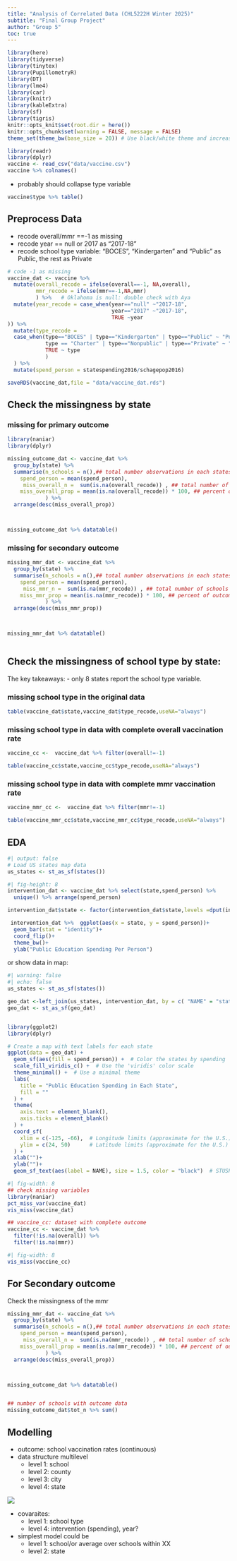 ```yaml
---
title: "Analysis of Correlated Data (CHL5222H Winter 2025)"
subtitle: "Final Group Project"
author: "Group 5"
toc: true
---
```


```r
library(here)
library(tidyverse)
library(tinytex)
library(PupillometryR)
library(DT)
library(lme4)
library(car)
library(knitr)
library(kableExtra)
library(sf)
library(tigris)
knitr::opts_knit$set(root.dir = here())
knitr::opts_chunk$set(warning = FALSE, message = FALSE)
theme_set(theme_bw(base_size = 20)) # Use black/white theme and increase font size for all ggplot figures
```

```r
library(readr)
library(dplyr)
vaccine <- read_csv("data/vaccine.csv")
vaccine %>% colnames()


```

-   probably should collapse type variable

```r
vaccine$type %>% table()
```

## Preprocess Data

-   recode overall/mmr ==-1 as missing
-   recode year == null or 2017 as "2017-18" 
-   recode school type variable: "BOCES", "Kindergarten" and "Public" as Public, the rest as Private

```r
# code -1 as missing
vaccine_dat <- vaccine %>% 
  mutate(overall_recode = ifelse(overall==-1, NA,overall),
         mmr_recode = ifelse(mmr==-1,NA,mmr)
         ) %>%   # Oklahoma is null: double check with Aya
  mutate(year_recode = case_when(year=="null" ~"2017-18",
                                 year=="2017" ~"2017-18",
                                 TRUE ~year
)) %>% 
  mutate(type_recode = 
  case_when(type=="BOCES" | type=="Kindergarten" | type=="Public" ~ "Public",
            type == "Charter" | type=="Nonpublic" | type=="Private" ~ "Private",
            TRUE ~ type
            )
  ) %>% 
  mutate(spend_person = statespending2016/schagepop2016)

saveRDS(vaccine_dat,file = "data/vaccine_dat.rds")
```

## Check the missingness by state

### missing for primary outcome
```r
library(naniar)
library(dplyr)

missing_outcome_dat <- vaccine_dat %>%
  group_by(state) %>%
  summarise(n_schools = n(),## total number observations in each states
    spend_person = mean(spend_person),
     miss_overall_n =  sum(is.na(overall_recode)) , ## total number of schools with outcome missing
    miss_overall_prop = mean(is.na(overall_recode)) * 100, ## percent of outcome missing in each state
            ) %>% 
  arrange(desc(miss_overall_prop))



missing_outcome_dat %>% datatable()


```

### missing for secondary outcome

```r


missing_mmr_dat <- vaccine_dat %>%
  group_by(state) %>%
  summarise(n_schools = n(),## total number observations in each states
    spend_person = mean(spend_person),
     miss_mmr_n =  sum(is.na(mmr_recode)) , ## total number of schools with outcome missing
    miss_mmr_prop = mean(is.na(mmr_recode)) * 100, ## percent of outcome missing in each state
            ) %>% 
  arrange(desc(miss_mmr_prop))



missing_mmr_dat %>% datatable()



```

## Check the missingness of school type by state:

The key takeaways:
- only 8 states report the school type variable. 

### missing school type in the original data


```r
table(vaccine_dat$state,vaccine_dat$type_recode,useNA="always")

```




###  missing school type in data with complete overall vaccination rate 

```r
vaccine_cc <-  vaccine_dat %>% filter(overall!=-1) 

table(vaccine_cc$state,vaccine_cc$type_recode,useNA="always")


```


###  missing school type in data with complete mmr vaccination rate

```r
vaccine_mmr_cc <-  vaccine_dat %>% filter(mmr!=-1) 

table(vaccine_mmr_cc$state,vaccine_mmr_cc$type_recode,useNA="always")


```



## EDA


```r
#| output: false
# Load US states map data
us_states <- st_as_sf(states())

```

```r
#| fig-height: 8
intervention_dat <- vaccine_dat %>% select(state,spend_person) %>% 
  unique() %>% arrange(spend_person) 

intervention_dat$state <- factor(intervention_dat$state,levels =dput(intervention_dat$state),labels = dput(intervention_dat$state) )

 intervention_dat %>%  ggplot(aes(x = state, y = spend_person))+
  geom_bar(stat = "identity")+
  coord_flip()+
  theme_bw()+
  ylab("Public Education Spending Per Person")
```

or show data in map:

```r
#| warning: false
#| echo: false
us_states <- st_as_sf(states())
```

```r
geo_dat <-left_join(us_states, intervention_dat, by = c( "NAME" = "state"))
geo_dat <- st_as_sf(geo_dat)


library(ggplot2)
library(dplyr)

# Create a map with text labels for each state
ggplot(data = geo_dat) +
  geom_sf(aes(fill = spend_person)) +  # Color the states by spending
  scale_fill_viridis_c() +  # Use the 'viridis' color scale
  theme_minimal() +  # Use a minimal theme
  labs(
    title = "Public Education Spending in Each State",
    fill = ""
  ) + 
  theme(
    axis.text = element_blank(),
    axis.ticks = element_blank()
  ) + 
  coord_sf(
    xlim = c(-125, -66),  # Longitude limits (approximate for the U.S.)
    ylim = c(24, 50)      # Latitude limits (approximate for the U.S.)
  ) +
  xlab("")+
  ylab("")+
  geom_sf_text(aes(label = NAME), size = 1.5, color = "black")  # STUSPS


```

```r
#| fig-width: 8
## check missing variables
library(naniar)
pct_miss_var(vaccine_dat)
vis_miss(vaccine_dat)
```

```r
## vaccine_cc: dataset with complete outcome 
vaccine_cc <- vaccine_dat %>% 
  filter(!is.na(overall)) %>% 
  filter(!is.na(mmr))


```

```r
#| fig-width: 8
vis_miss(vaccine_cc)
```


## For Secondary outcome

Check the missingness of the mmr

```r

missing_mmr_dat <- vaccine_dat %>%
  group_by(state) %>%
  summarise(n_schools = n(),## total number observations in each states
    spend_person = mean(spend_person),
     miss_overall_n =  sum(is.na(mmr_recode)) , ## total number of schools with outcome missing
    miss_overall_prop = mean(is.na(mmr_recode)) * 100, ## percent of outcome missing in each state
            ) %>% 
  arrange(desc(miss_overall_prop))



missing_outcome_dat %>% datatable()


## number of schools with outcome data
missing_outcome_dat$tot_n %>% sum()

```




## Modelling

-   outcome: school vaccination rates (continuous)
-   data structure multilevel
    -   level 1: school
    -   level 2: county
    -   level 3: city
    -   level 4: state

![](figures/CHL5222Final.png)

-   covaraites:
    -   level 1: school type
    -   level 4: intervention (spending), year?
-   simplest model could be
    -   level 1: school/or average over schools within XX
    -   level 2: state
